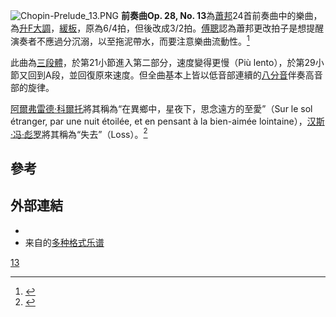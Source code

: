 {{NoteTA
|G1=Music
}}
[[File:Chopin-Prelude_13.PNG|thumb]]
'''前奏曲Op. 28, No. 13'''為[[蕭邦|蕭邦]]24首前奏曲中的樂曲，為[[升F大調|升F大調]]，[[行板|緩板]]，原為6/4拍，但後改成3/2拍。[[傅聰|傅聰]]認為蕭邦更改拍子是想提醒演奏者不應過分沉溺，以至拖泥帶水，而要注意樂曲流動性。<ref>{{cite book|author=焦元溥|title=聽見蕭邦|url=//books.google.com.hk/books?id=FiJxCgAAQBAJ|date=2010年5月|publisher=聯經|isbn=978-957-08-3570-0|pages=176}}</ref>

此曲為[[三段體|三段體]]，於第21小節進入第二部分，速度變得更慢（Più lento），於第29小節又回到A段，並回復原來速度。但全曲基本上皆以低音部連續的[[八分音符|八分音]]伴奏高音部的旋律。

[[阿爾弗雷德·科爾托|阿爾弗雷德·科爾托]]將其稱為“在異鄉中，星夜下，思念遠方的至愛”（Sur le sol étranger, par une nuit étoilée, et en pensant à la bien-aimée lointaine），[[汉斯·冯·彪罗|汉斯·冯·彪罗]]將其稱為“失去”（Loss）。<ref>{{Cite web |url=http://www.ourchopin.com/analysis/prelude.html |title=蕭邦前奏曲 |accessdate=2014-02-12 |archive-date=2020-12-13 |archive-url=https://web.archive.org/web/20201213210621/http://www.ourchopin.com/analysis/prelude.html |dead-url=no }}</ref>

==參考==
{{reflist}}

==外部連結==
* {{IMSLP2|work=Preludes Op.28 (Chopin, Frederic)|cname=前奏曲, Op. 28}}
* 来自{{le|乌托邦计划|Mutopia Project}}的[https://www.mutopiaproject.org/cgibin/piece-info.cgi?id=2174 多种格式乐谱] {{Wayback|url=https://www.mutopiaproject.org/cgibin/piece-info.cgi?id=2174 |date=20210119044718 }}

{{肖邦前奏曲}}

{{Music-stub}}
[[Category:肖邦前奏曲|13]]